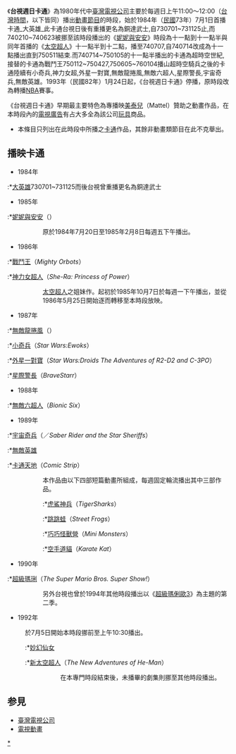 《'''台視週日卡通'''》為1980年代中[[臺灣電視公司|臺灣電視公司]]主要於每週日上午11:00～12:00（[[台灣時間|台灣時間]]，以下皆同）播出[[動畫節目|動畫節目]]的時段，始於1984年（[[民國紀元|民國]]73年）7月1日首播卡通_大英雄_此卡通台視日後有重播更名為銅達武士,自730701~731125止,而740210~740623被挪至該時段播出的《[[妮妮與安安|妮妮與安安]]》時段為十一點到十一點半與同年首播的《[[太空超人|太空超人]]》十一點半到十二點，播至740707,自740714改成為十一點播出直到750511結束.而740714~750105的十一點半播出的卡通為超時空世紀,接替的卡通為戰鬥王750112~750427,750605~760104播山超時空騎兵之後的卡通陸續有小奇兵,神力女超,外星一對寶,無敵龍捲風,無敵六超人,星際警長,宇宙奇兵,無敵英雄。1993年（民國82年）1月24日起，《台視週日卡通》停播，原時段改為轉播[[NBA|NBA]]賽事。

《台視週日卡通》早期最主要特色為專播映[[美泰兒|美泰兒]]（Mattel）贊助之動畫作品，在本時段內的[[電視廣告|電視廣告]]有占大多全為該公司[[玩具|玩具]]商品。

*本條目只列出在此時段中所播之[[卡通|卡通]]作品，其餘非動畫類節目在此不克舉出。

==播映卡通==
*1984年
:*[[大英雄|大英雄]]730701~731125而後台視曾重播更名為銅達武士
*1985年
:*[[妮妮與安安|妮妮與安安]]（{{lang|ja|アルプス物語 わたしのアンネット}}）
::原於1984年7月20日至1985年2月8日每週五下午播出。
:*[[太空超人|太空超人]]（''He-Man and the Masters of the Universe''）
::本作品第一季原由[[中華電視公司|中華電視公司]]於1983年9月9日至1984年12月7日於每週五下午6:00～6:30播出，第二季改由台視購入在本時段播出。
:*[[超時空世紀_(美國電視動畫)|超時空世紀]]（''Blackstar''）
::1985年6月30日至1985年7月14日每週日上午11:00～11:30播出，1985年8月4日至1986年1月5日每週日上午11:30～12:00播出。

*1986年
:*[[戰鬥王|戰鬥王]]（''Mighty Orbots''）
:*[[神力女超人_(美泰兒)|神力女超人]]（''She-Ra: Princess of Power''）
::[[太空超人|太空超人]]之姐妹作。起初於1985年10月7日於每週一下午播出，並從1986年5月25日開始逐而轉移至本時段放映。
:*[[超時空騎兵|超時空騎兵]]（{{lang|ja|特装機兵ドルバック}}）

*1987年
:*[[無敵龍捲風|無敵龍捲風]]（{{lang|ja|マグネロボガ・キーン}}）
:*[[小奇兵_(動畫)|小奇兵]]（''Star Wars:Ewoks''）
:*[[外星一對寶|外星一對寶]]（''Star Wars:Droids The Adventures of R2-D2 and C-3PO''）
:*[[星際警長|星際警長]]（''BraveStarr''）

*1988年
:*[[無敵六超人|無敵六超人]]（''Bionic Six''）

*1989年
:*[[宇宙奇兵|宇宙奇兵]]（{{lang|ja|星銃士ビスマルク}}／''Saber Rider and the Star Sheriffs''）
:*[[無敵英雄|無敵英雄]]
:*[[卡通天地|卡通天地]]（''Comic Strip''）
::本作品由以下四部短篇動畫所組成，每週固定輪流播出其中三部作品。
:::*[[虎鯊神兵|虎鯊神兵]]（''TigerSharks''）
:::*[[跳跳蛙|跳跳蛙]]（''Street Frogs''）
:::*[[巧巧怪獸營|巧巧怪獸營]]（''Mini Monsters''）
:::*[[空手道貓|空手道貓]]（''Karate Kat''）

*1990年
:*[[超級瑪琍|超級瑪琍]]（''The Super Mario Bros. Super Show!''）
::另外台視也曾於1994年其他時段播出以《[[超級瑪俐歐3|超級瑪俐歐3]]》為主題的第二季。

*1992年
:於7月5日開始本時段挪前至上午10:30播出。
::*[[妙幻仙女|妙幻仙女]]
::*[[新太空超人|新太空超人]]（''The New Adventures of He-Man''）
:::在本專門時段結束後，未播畢的劇集則挪至其他時段播出。

==参見==
*[[臺灣電視公司|臺灣電視公司]]
*[[電視動畫|電視動畫]]

[[Category:台視外購動畫|*]]